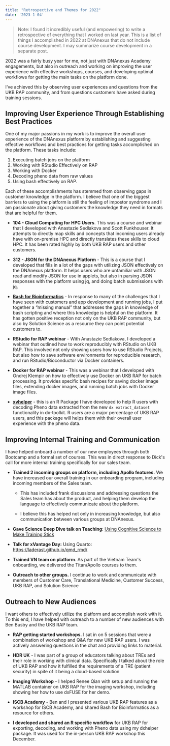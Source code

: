 ```yaml
---
title: "Retrospective and Themes for 2022"
date: '2023-1-04'
---
```

> Note: I found it incredibly useful (and empowering) to write a retrospective of everything that I worked on last year. This is a list of things I accomplished in 2022 at DNAnexus that do not include course development. I may summarize course development in a separate post.

2022 was a fairly busy year for me, not just with DNAnexus Academy engagements,
but also in outreach and working on improving the user experience with
effective workshops, courses, and developing optimal workflows for
getting the main tasks on the platform done.

I've achieved this by observing user experiences and questions from the
UKB RAP community, and from questions customers have asked during
training sessions.

## Improving User Experience Through Establishing Best Practices

One of my major passions in my work is to improve the overall user
experience of the DNAnexus platform by establishing and suggesting
effective workflows and best practices for getting tasks accomplished on
the platform. These tasks include: 

1. Executing batch jobs on the platform
1. Working with RStudio Effectively on RAP 
1. Working with Docker
1. Decoding pheno data from raw values
1. Using bash effectively on RAP.

Each of these accomplishments has stemmed from observing gaps in
customer knowledge in the platform. I believe that one of the biggest
barriers to using the platform is still the feeling of impostor syndrome
and I am passionate about giving customers the knowledge they need in
formats that are helpful for them.

- **104 - Cloud Computing for HPC Users**. This was a course and
    webinar that I developed with Anastazie Sedlakova and Scott
    Funkhouser. It attempts to directly map skills and concepts that
    incoming users already have with on-premise HPC and directly
    translates these skills to cloud HPC. It has been rated highly by
    both UKB RAP users and other customers.

-   **312 - JSON for the DNAnexus Platform** - This is a course that I
    developed that fills in a lot of the gaps with utilizing JSON
    effectively on the DNAnexus platform. It helps users who are
    unfamiliar with JSON read and modify JSON for use in applets, but
    also in parsing JSON responses with the platform using jq, and
    doing batch submissions with jq.

-   [**Bash for Bioinformatics**](https://laderast.github.io/bash_for_bioinformatics/) -
    In response to many of the challenges that I have seen with
    customers and app development and running jobs, I put together a
    "missing manual" that addresses the gaps in knowledge of bash
    scripting and where this knowledge is helpful on the platform. It
    has gotten positive reception not only on the UKB RAP community,
    but also by Solution Science as a resource they can point
    potential customers to.

-   **RStudio for RAP webinar** - With Anastazie Sedlakova, I developed
    a webinar that outlined how to work reproducibly with RStudio on
    UKB RAP. This involved not only showing users how to use RStudio
    Projects, but also how to save software environments for
    reproducible research, and run RStudio/Bioconductor via Docker
    containers.

-   **Docker for RAP webinar** - This was a webinar that I developed
    with Ondrej Klempir on how to effectively use Docker on UKB RAP
    for batch processing. It provides specific bash recipes for saving
    docker image files, extending docker images, and running batch
    jobs with Docker image files.

-   [**xvhelper**](https://laderast.github.io/xvhelper/) -
    this is an R Package I have developed to help R users with
    decoding Pheno data extracted from the new `dx extract_dataset`
    functionality in dx-toolkit. R users are a major percentage of UKB
    RAP users, and this package will helps them with their overall
    user experience with the pheno data.

## Improving Internal Training and Communication

I have helped onboard a number of our new employees through both
Bootcamp and a formal set of courses. This was in direct response to
Dick\'s call for more internal training specifically for our sales team.

-   **Trained 2 incoming groups on platform, including Apollo
    features.** We have increased our overall training in our
    onboarding program, including incoming members of the Sales team.

    -   This has included frank discussions and addressing questions the
        Sales team has about the product, and helping them develop the
        language to effectively communicate about the platform.

    -   I believe this has helped not only in increasing knowledge, but
        also communication between various groups at DNAnexus.

-   **Gave Science Deep Dive talk on Teaching**: [[Using Cognitive
    Science to Make Training
    Stick]{.underline}](https://docs.google.com/presentation/d/1RVuCnQy_sshmeB9Bc6s75PZJfpKOqVJ5CL_CD0KUR-E/edit?usp=sharing)

-   **Talk for xVantage Day:** Using Quarto:
    [[https://laderast.github.io/qmd_rmd/]{.underline}](https://laderast.github.io/qmd_rmd/#/title-slide)

-   **Trained VN team on platform**. As part of the Vietnam Team\'s
    onboarding, we delivered the Titan/Apollo courses to them.

-   **Outreach to other groups.** I continue to work and communicate
    with members of Customer Care, Translational Medicine, Customer
    Success, UKB RAP, and Solution Science

## Outreach to New Audiences

I want others to effectively utilize the platform and accomplish work
with it. To this end, I have helped with outreach to a number of new
audiences with Ben Busby and the UKB RAP team. 

-   **RAP getting started workshops.** I sat in on 5 sessions that were
    a combination of workshop and Q&A for new UKB RAP users. I was
    actively answering questions in the chat and providing links to
    material.

-   **HDR UK** - I was part of a group of educators talking about TREs
    and their role in working with clinical data. Specifically I
    talked about the role of UKB RAP and how it fulfilled the
    requirements of a TRE (patient security) in spite of it being a
    cloud-based solution

-   **Imaging Workshop** - I helped Renee Qian with setup and running
    the MATLAB container on UKB RAP for the imaging workshop,
    including showing her how to use dxFUSE for her demo.

-   **ISCB Academy** - Ben and I presented various UKB RAP features as a
    workshop for ISCB Academy, and shared Bash for Bioinformatics as a
    resource for others.

-   **I developed and shared an R specific workflow** for UKB RAP for
    exporting, decoding, and working with Pheno data using my dxhelper
    package. It was used for the in-person UKB RAP workshop this
    December.
    

